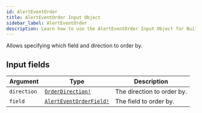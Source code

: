 ```yaml
---
id: AlertEventOrder
title: AlertEventOrder Input Object
sidebar_label: AlertEventOrder
description: Learn how to use the AlertEventOrder Input Object for Builder's API.
---
```


Allows specifying which field and direction to order by.

## Input fields

| Argument    | Type                                                                | Description                |
| ----------- | ------------------------------------------------------------------- | -------------------------- |
| `direction` | [`OrderDirection!`](/composer/builder/api/schema/enum/OrderDirection.mdx)             | The direction to order by. |
| `field`     | [`AlertEventOrderField!`](/composer/builder/api/schema/enum/AlertEventOrderField.mdx) | The field to order by.     |
